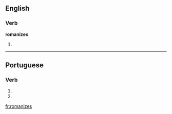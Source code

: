 ==English==

===Verb===
'''romanizes'''

# {{third-person singular of|romanize}}

----

==Portuguese==

===Verb===
{{pt-verb form}}

# {{pt-verb form of|romanizar|ar|subjunctive|present|singular|second}}
# {{pt-verb form of|romanizar|ar|imperative|negative|singular|second}}

[[fr:romanizes]]